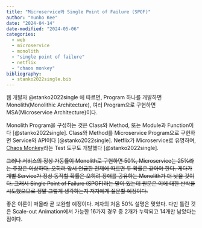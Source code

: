 ```yaml
---
title: "Microservice와 Single Point of Failure (SPOF)"
author: "Yunho Kee"
date: "2024-04-14"
date-modified: "2024-05-06"
categories:
  - web
  - microservice
  - monolith
  - "single point of failure"
  - netflix
  - "chaos monkey"
bibliography:
  - stanko2022single.bib
---
```


웹 개발자 @stanko2022single 에 따르면, Program 하나를 개발하면 Monolith(Monolithic Architecture), 여러 Program으로 구현하면 MSA(Microservice Architecture)이다.

Monolith Program을 구성하는 것은 Class와 Method, 또는 Module과 Function이다 [@stanko2022single]. Class와 Method를 Microservice Program으로 구현하면 Service와 API이다 [@stanko2022single]. Netflix가 Microservice로 유명하며, [Chaos Monkey](https://github.com/netflix/chaosmonkey)라는 Test 도구도 개발했다 [@stanko2022single].

~~그러나 서비스의 정상 가동률이 Monolith로 구현하면 50%, Microservice는 25%라는 주장은 이상하다. 오히려 앞서 언급한 전제에 따르면 두 확률은 같아야 한다. 게다가 개별 Service가 정상 동작할 확률은 오히려 장애를 공유하는 Monolith가 더 낮을 것이다. 그래서 Single Point of Failure (SPOF)라는 말이 있는데 원문은 이에 대한 반박을 시도했으므로 정말 그렇게 생각하는지 저자에게 질문할 예정이다.~~

좋은 이론이 떠올라 곧 보완할 예정이다. 저자의 처음 50% 설명은 맞았다. 다만 틀린 것은 Scale-out Animation에서 가능한 16가지 경우 중 2개가 누락되고 14개만 남았다는 점이다.